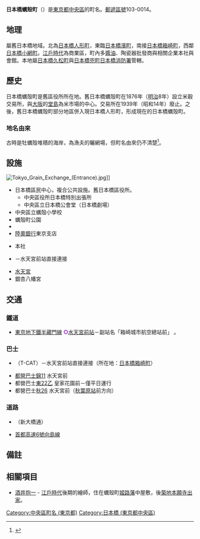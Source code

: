 {{Pathnav|日本|東京都|[[中央區_(東京都)|中央區]]|frame=1}}
{{Infobox Settlement
|official_name = 日本橋蠣殼町
|native_name =
|settlement_type = [[町|町]]
|image_skyline = Royal Park Hotel (Tokyo).JPG
|imagesize = 200px
|image_caption = 皇家花園酒店
|image_flag =
|image_seal =
| image_map =
| map_caption =
| pushpin_map =
|subdivision_type = [[國家|國家]]
|subdivision_name = [[File:Flag_of_Japan.svg|border]] [[日本|日本]]
|subdivision_type1 = [[都道府縣|都道府縣]]
|subdivision_name1 = [[File:Flag_of_Tokyo_Prefecture.svg|25px]] [[東京都|東京都]]
|subdivision_type2 = [[東京都區部|特別區]]
|subdivision_name2 = [[File:Flag_of_Chuo,_Tokyo.svg|25px]] [[中央區_(東京都)|中央區]]
|established_title =
|established_date =
|government_type =
|leader_title =
|leader_name =
|area_magnitude =
|area_total_sq_mi =
|area_total_km2 =
|area_land_sq_mi =
|area_land_km2 =
|area_urban_sq_mi =
|area_urban_km2 =
|area_metro_km2 =
|area_metro_sq_mi =
|population_as_of= 2013年（平成25年）8月1日
|population_footnotes =
|population_total = 4300<ref>[http://www.city.chuo.lg.jp/syokai/tokeiderta/zinko/tyotyomebetuzinko/25tyoutyoubetuzinnkou/index.html 町丁目別世帯数男女別人口　中央区ホームページ  平成25年8月1日現在] {{webarchive|url=https://web.archive.org/web/20130312145007/http://www.city.chuo.lg.jp/syokai/tokeiderta/zinko/tyotyomebetuzinko/25tyoutyoubetuzinnkou/index.html |date=2013-03-12 }}</ref>
|population_urban =
|population_metro =
|population_density_sq_mi =
|population_density_km2 =
| timezone = [[日本標準時間|JST]]
| utc_offset = +9
|timezone_DST =
|utc_offset_DST =
|latd=|latm=|lats=|latNS=
|longd=|longm=|longs=|longEW=
|elevation_footnotes=
|elevation_m =
|elevation_ft =
|postal_code_type = [[郵遞區號|郵遞區號]]
|postal_code = 103-0014
|area_code =
|website =
|footnotes =
}}
'''日本橋蠣殼町'''（{{jpn|j=日本橋蛎殻町|hg=にほんばしかきがらちょう|rm=Nihombashi-kakigarachō|f=y}}）是[[東京都|東京都]][[中央區_(東京都)|中央區]]的町名。[[郵遞區號|郵遞區號]]103-0014。

== 地理 ==
屬舊{{link-ja|日本橋區|日本橋区}}日本橋地域。北為[[日本橋人形町|日本橋人形町]]，東臨[[日本橋濱町|日本橋濱町]]，南接[[日本橋箱崎町|日本橋箱崎町]]，西鄰[[日本橋小網町|日本橋小網町]]。[[江戶時代|江戶時代]]為商業區，町內多[[醬油|醬油]]、陶瓷器批發商與相關企業本社與會館。本地屬[[日本橋久松町|日本橋久松町]]{{link-ja|久松警察署|久松警察署}}與[[日本橋兜町|日本橋兜町]][[東京消防廳第一消防方面本部#日本橋消防署|日本橋消防署]]管轄。

== 歷史 ==
日本橋蠣殻町是舊{{link-ja|日本橋區|日本橋区}}區役所所在地。舊日本橋蠣殻町在1876年（[[明治|明治]]8年）設立米穀交易所，與[[大阪府|大阪]]的[[堂島|堂島]]為米市場的中心。交易所在1939年（昭和14年）廢止。之後，舊日本橋蠣殻町部分地區併入現日本橋人形町，形成現在的日本橋蠣殻町。
=== 地名由來 ===
古時是牡蠣殻堆積的海岸，為漁夫的曬網場，但町名由來仍不清楚<ref>{{Cite web |url=http://www.city.chuo.lg.jp/syokai/tyomeiyurai/kakigaracho/index.html |title=日本橋蛎殻町地区　中央区ホームページ |access-date=2013-08-17 |archive-date=2013-03-12 |archive-url=https://web.archive.org/web/20130312122434/http://www.city.chuo.lg.jp/syokai/tyomeiyurai/kakigaracho/index.html |dead-url=no }}</ref>。

== 設施 ==
[[File:Tokyo_Grain_Exchange_(Entrance).jpg|thumb]]]]
* 日本橋區民中心，複合公共設施。舊日本橋區役所。
**  中央區役所日本橋特別出張所
** 中央區立日本橋公會堂（日本橋劇場）
* 中央區立蠣殻小學校
* 蠣殻町公園
* {{link-ja|東京穀物商品交易所|東京穀物商品取引所}}
* [[陸奧銀行|陸奧銀行]]東京支店
* {{link-ja|桃屋}}本社
* {{link-ja|皇家花園酒店|ロイヤルパークホテル}}－水天宮前站直接連接
* [[水天宮_(東京都中央區)|水天宮]]
* 銀杏八幡宮

== 交通 ==
=== 鐵道 ===
* [[東京地下鐵|東京地下鐵]][[東京地下鐵半藏門線|半藏門線]] <span style="color:darkviolet">'''○'''</span>[[水天宮前站|水天宮前站]]－副站名「箱崎城市航空總站前」 。
=== 巴士 ===
* {{link-ja|東京城市航空總站|東京シティエアターミナル}}（T-CAT）－水天宮前站直接連接（所在地：[[日本橋箱崎町|日本橋箱崎町]]）
* [[都營巴士|都營巴士]][[都營巴士臨海支所#錦11系統|錦11]] 水天宮前
* 都營巴士[[都營巴士江東營業所#東22系統|東22乙]] 皇家花園前－僅平日運行
* 都營巴士[[都營巴士臨海支所#秋26系統|秋26]] 水天宮前（[[秋葉原站|秋葉原站]]前方向）
=== 道路 ===
* {{link-ja|東京都道、千葉縣道50號東京市川線|東京都道・千葉県道50号東京市川線|東京都道50號東京市川線}}（新大橋通）
* [[首都高速6號向島線|首都高速6號向島線]]

== 備註 ==
{{reflist}}

== 相關項目 ==
{{commonscat|Nihonbashi-Kakigarachō}}
* [[酒井抱一|酒井抱一]] - [[江戶時代|江戶時代]]後期的繪師，住在蠣殼町[[姬路藩|姬路藩]]中屋敷，後[[築地本願寺|築地本願寺]][[出家|出家]]。

{{中央區 (東京都)的町名}}

{{DEFAULTSORT:Nihonbashi-Kakigaracho}}
[[Category:中央區町名_(東京都)|Category:中央區町名 (東京都)]]
[[Category:日本橋_(東京都中央區)|Category:日本橋 (東京都中央區)]]